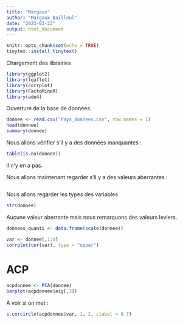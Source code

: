 ```yaml
---
title: "Margaux"
author: "Margaux Bailleul"
date: "2023-03-23"
output: html_document
---
```


```r
knitr::opts_chunk$set(echo = TRUE)
tinytex::install_tinytex()
```

Chargement des librairies

```r
library(ggplot2)
library(leaflet)
library(corrplot)
library(FactoMineR)
library(ade4)
```

Ouverture de la base de données 

```r
donnee <- read.csv("Pays_donnees.csv", row.names = 1)
head(donnee)
summary(donnee)
```

Nous allons vérifier s'il y a des données manquantes : 

```r
table(is.na(donnee))
```

Il n'y en a pas. 

Nous allons maintenant regarder s'il y a des valeurs aberrantes : 

```r

```

Nous allons regarder les types des variables 

```r
str(donnee)
```

Aucune valeur aberrante mais nous remarquons des valeurs leviers. 


```r
donnees_quanti <- data.frame(scale(donnee))
```


```r
var <- donnee[,1:9]
corrplot(cor(var), type = "upper")
```

# ACP

```r
acpdonnee <- PCA(donnee)
barplot(acpdonnee$eig[,2])
```
À voir si on met : 

```r
s.corcircle(acpdonnee$var, 1, 2, clabel = 0.7)
```


